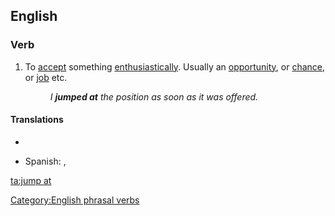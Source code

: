 ==English==

===Verb===
{{infl|en|verb|head=[[jump]] [[at]]}}

# {{idiom}} To [[accept]] something [[enthusiastically]]. Usually an [[opportunity]], or [[chance]], or [[job]] etc.
#: ''I '''jumped at''' the position as soon as it was offered.''

====Translations====
{{trans-top|to accept something enthusiastically}}
* {{trreq|fi}}
{{trans-mid}}
* Spanish: {{t-|es|apresurarse}}, {{t+|es|aprovechar}}
{{trans-bottom}}

[[Category:English phrasal verbs]]

[[ta:jump at]]